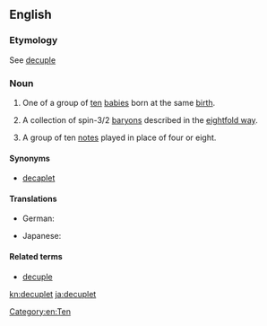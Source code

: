 ==English==

===Etymology===
See [[decuple]]

===Noun===
{{en-noun}}

# One of a group of [[ten]] [[baby|babies]] born at the same [[birth]].
# {{context|physics|lang=en}} A collection of spin-3/2 [[baryon]]s described in the [[eightfold way]].
# {{context|music|lang=en}} A group of ten [[note]]s played in place of four or eight.

====Synonyms====
* [[decaplet]]

====Translations====
{{trans-top|one of ten babies born at the same birth}}
* German: {{t+|de|Zehnling|m}}
{{trans-mid}}
* Japanese: {{t+|ja|十つ子|tr=totsugo|sc=Jpan}}
{{trans-bottom}}

====Related terms====
* [[decuple]]

[[Category:en:Ten]]

[[kn:decuplet]]
[[ja:decuplet]]